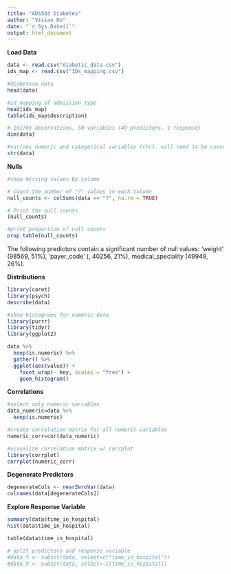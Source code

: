 ```yaml
---
title: "ADS503 Diabetes"
author: "Vivian Do"
date: "`r Sys.Date()`"
output: html_document
---
```


**Load Data**
```r
data <- read.csv("diabetic_data.csv")
ids_map <- read.csv("IDs_mapping.csv")

#diabetese data
head(data)

#id mapping of admission type
head(ids_map)
table(ids_map$description)
```
```r
# 101766 observations, 50 variables (49 predictors, 1 response)
dim(data)
```
```r
#various numeric and categorical variables (chr). will need to be converted to factors
str(data)
```

**Nulls**
```r
#show missing values by column

# Count the number of "?" values in each column
null_counts <- colSums(data == "?", na.rm = TRUE)

# Print the null counts
(null_counts)
```

```r
#print proportion of null counts
prop.table(null_counts)
```

The following predictors contain a significant number of null values: 'weight' (98569, 51%), 'payer_code' (, 40256, 21%), medical_speciality (49949, 26%). 


**Distributions**
```r
library(caret)
library(psych)
describe(data)
```

```r
#show histograms for numeric data
library(purrr)
library(tidyr)
library(ggplot2)

data %>%
  keep(is.numeric) %>% 
  gather() %>% 
  ggplot(aes(value)) +
    facet_wrap(~ key, scales = "free") +
    geom_histogram()
``` 

**Correlations**
```r
#select only numeric variables
data_numeric=data %>%
  keep(is.numeric)

#create correlation matrix for all numeric variables
numeric_corr=cor(data_numeric)

#visualize correlation matrix w/ corrplot
library(corrplot)
corrplot(numeric_corr)
```

**Degenerate Predictors**
```r
degenerateCols <- nearZeroVar(data)
colnames(data[degenerateCols])
```
**Explore Response Variable**
```r
summary(data$time_in_hospital)
hist(data$time_in_hospital)
```
```r
table(data$time_in_hospital)
```

```r
# split predictors and response variable
#data_Y <- subset(data, select=c("time_in_hospital"))
#data_X <- subset(data, select=-c(time_in_hospital))
```




